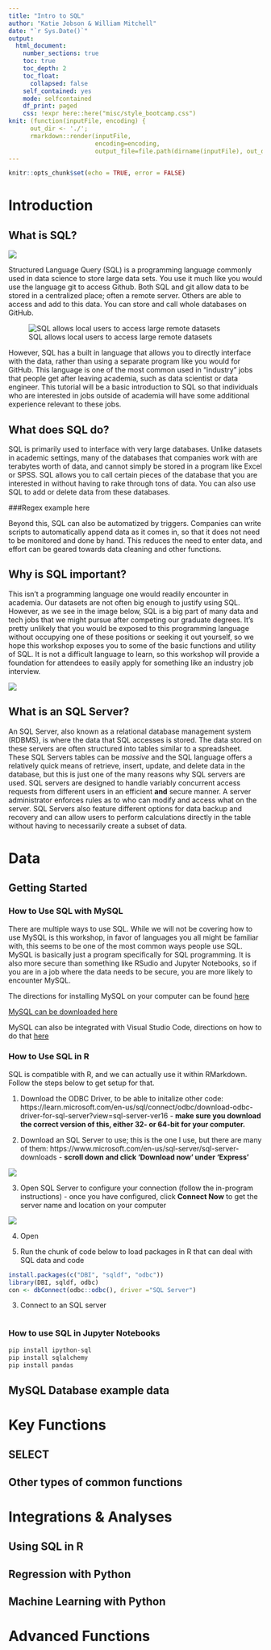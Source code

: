 ```yaml
---
title: "Intro to SQL"
author: "Katie Jobson & William Mitchell"
date: "`r Sys.Date()`"
output: 
  html_document: 
    number_sections: true
    toc: true
    toc_depth: 2
    toc_float:
      collapsed: false
    self_contained: yes
    mode: selfcontained
    df_print: paged
    css: !expr here::here("misc/style_bootcamp.css")
knit: (function(inputFile, encoding) { 
      out_dir <- './';
      rmarkdown::render(inputFile,
                        encoding=encoding, 
                        output_file=file.path(dirname(inputFile), out_dir, 'index.html')) })
---
```


```r
knitr::opts_chunk$set(echo = TRUE, error = FALSE)
```

# Introduction

## What is SQL?

![](images/logo.png)

Structured Language Query (SQL) is a programming language commonly used in data science to store large data sets. You use it much like you would use the language git to access Github. Both SQL and git allow data to be stored in a centralized place; often a remote server. Others are able to access and add to this data. You can store and call whole databases on GitHub. 

![SQL allows local users to access large remote datasets](images/demonstrate.jpg)

However, SQL has a built in language that allows you to directly interface with the data, rather than using a separate program like you would for GitHub. This language is one of the most common used in "industry" jobs that people get after leaving academia, such as data scientist or data engineer. This tutorial will be a basic introduction to SQL so that individuals who are interested in jobs outside of academia will have some additional experience relevant to these jobs. 

## What does SQL do?

SQL is primarily used to interface with very large databases. Unlike datasets in academic settings, many of the databases that companies work with are terabytes worth of data, and cannot simply be stored in a program like Excel or SPSS. SQL allows you to call certain pieces of the database that you are interested in without having to rake through tons of data. You can also use SQL to add or delete data from these databases.

###Regex example here

Beyond this, SQL can also be automatized by triggers. Companies can write scripts to automatically append data as it comes in, so that it does not need to be monitored and done by hand. This reduces the need to enter data, and effort can be geared towards data cleaning and other functions.

## Why is SQL important?

This isn't a programming language one would readily encounter in academia. Our datasets are not often big enough to justify using SQL. However, as we see in the image below, SQL is a big part of many data and tech jobs that we might pursue after competing our graduate degrees. It's pretty unlikely that you would be exposed to this programming language without occupying one of these positions or seeking it out yourself, so we hope this workshop exposes you to some of the basic functions and utility of SQL. It is not a difficult language to learn, so this workshop will provide a foundation for attendees to easily apply for something like an industry job interview.

![](images/sql_intro.png)


## What is an SQL Server?

An SQL Server, also known as a relational database management system (RDBMS), is where the data that SQL accesses is stored. The data stored on these servers are often structured into tables similar to a spreadsheet. These SQL Servers tables can be *massive* and the SQL language offers a relatively quick means of retrieve, insert, update, and delete data in the database, but this is just one of the many reasons why SQL servers are used. SQL servers are designed to handle variably concurrent access requests from different users in an efficient **and** secure manner. A server administrator enforces rules as to who can modify and access what on the server. SQL Servers also feature different options for data backup and recovery and can allow users to perform calculations directly in the table without having to necessarily create a subset of data. 

# Data

## Getting Started

### How to Use SQL with MySQL

There are multiple ways to use SQL. While we will not be covering how to use MySQL is this workshop, in favor of languages you all might be familiar with, this seems to be one of the most common ways people use SQL. MySQL is basically just a program specifically for SQL programming. It is also more secure than something like RSudio and Jupyter Notebooks, so if you are in a job where the data needs to be secure, you are more likely to encounter MySQL. 

The directions for installing MySQL on your computer can be found [here](https://dev.mysql.com/doc/mysql-getting-started/en/#mysql-getting-started-installing)

[MySQL can be downloaded here](https://dev.mysql.com/downloads/installer/)

MySQL can also be integrated with Visual Studio Code, directions on how to do that [here](https://dev.mysql.com/doc/mysql-shell-gui/en/mysql-shell-for-vscode-setup.html)

### How to Use SQL in R

SQL is compatible with R, and we can actually use it within RMarkdown. Follow the steps below to get setup for that.

1. Download the ODBC Driver, to be able to initalize other code: https://learn.microsoft.com/en-us/sql/connect/odbc/download-odbc-driver-for-sql-server?view=sql-server-ver16 - **make sure you download the correct version of this, either 32- or 64-bit for your computer.**

2. Download an SQL Server to use; this is the one I use, but there are many of them: https://www.microsoft.com/en-us/sql-server/sql-server-downloads - **scroll down and click 'Download now' under 'Express'**

![](images/sql_server_2022.png)

3. Open SQL Server to configure your connection (follow the in-program instructions) - once you have configured, click **Connect Now** to get the server name and location on your computer

![](images/sqllcmd.png)

4. Open 

2. Run the chunk of code below to load packages in R that can deal with SQL data and code

```r
install.packages(c("DBI", "sqldf", "odbc"))
library(DBI, sqldf, odbc)
con <- dbConnect(odbc::odbc(), driver ="SQL Server")
```
3. Connect to an SQL server
```r

```

### How to use SQL in Jupyter Notebooks
```python
pip install ipython-sql
pip install sqlalchemy
pip install pandas
```

## MySQL Database example data

# Key Functions


## SELECT


## 

## Other types of common functions



# Integrations & Analyses

## Using SQL in R

## Regression with Python

## Machine Learning with Python

# Advanced Functions

